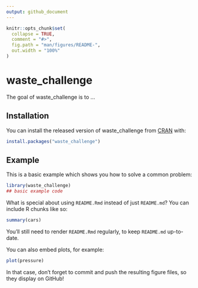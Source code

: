 ```yaml
---
output: github_document
---
```


<!-- README.md is generated from README.Rmd. Please edit that file -->

```r
knitr::opts_chunk$set(
  collapse = TRUE,
  comment = "#>",
  fig.path = "man/figures/README-",
  out.width = "100%"
)
```

# waste_challenge

<!-- badges: start -->
<!-- badges: end -->

The goal of waste_challenge is to ...

## Installation

You can install the released version of waste_challenge from [CRAN](https://CRAN.R-project.org) with:

``` r
install.packages("waste_challenge")
```

## Example

This is a basic example which shows you how to solve a common problem:

```r
library(waste_challenge)
## basic example code
```

What is special about using `README.Rmd` instead of just `README.md`? You can include R chunks like so:

```r
summary(cars)
```

You'll still need to render `README.Rmd` regularly, to keep `README.md` up-to-date.

You can also embed plots, for example:

```r
plot(pressure)
```

In that case, don't forget to commit and push the resulting figure files, so they display on GitHub!
